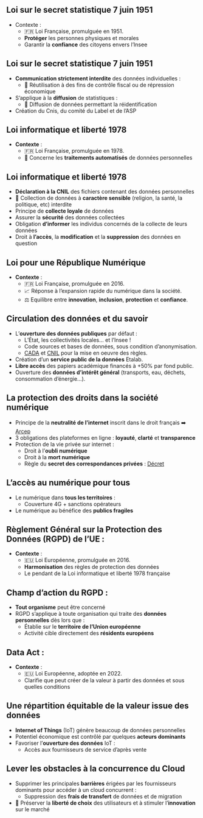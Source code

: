 ## Loi sur le secret statistique 7 juin 1951

- [Contexte]{.orange} :
  - 🇫🇷 Loi Française, promulguée en 1951.
  - [**Protéger**]{.blue2} les personnes physiques et morales
  - Garantir la [**confiance**]{.blue2} des citoyens envers l'Insee

## Loi sur le secret statistique 7 juin 1951

- [**Communication strictement interdite**]{.orange} des données individuelles :
  - 🚫 Réutilisation à des fins de contrôle fiscal ou de répression économique 
- S'applique à la [**diffusion**]{.orange} de statistiques :
  - 🚫 Diffusion de données permettant la réidentification
- Création du Cnis, du comité du Label et de l'ASP


## Loi informatique et liberté 1978

- [**Contexte**]{.orange} :
  - 🇫🇷 Loi Française, promulguée en 1978.
  - 🤖 Concerne les [**traitements automatisés**]{.blue2} de données personnelles

## Loi informatique et liberté 1978

- [**Déclaration à la CNIL**]{.orange} des fichiers contenant des données personnelles
- 🚫 Collection de données à [**caractère sensible**]{.orange} (religion, la santé, la politique, etc) interdite
- Principe de [**collecte loyale**]{.orange} de données
- Assurer la [**sécurité**]{.orange} des données collectées
- Obligation [**d’informer**]{.orange} les individus concernés de la collecte de leurs données
- Droit à [**l’accès**]{.orange}, la [**modification**]{.orange} et la [**suppression**]{.orange} des données en question

## Loi pour une République Numérique

- [**Contexte**]{.orange} :
  - 🇫🇷 Loi Française, promulguée en 2016.
  - 📈 Réponse à l'expansion rapide du numérique dans la société.
  - ⚖️ Equilibre entre [**innovation**]{.blue2}, [**inclusion**]{.blue2}, [**protection**]{.blue2} et [**confiance**]{.blue2}.

## Circulation des données et du savoir

- L'[**ouverture des données publiques**]{.orange} par défaut : 
  - L'État, les collectivités locales... et l'Insee !
  - Code sources et bases de données, sous condition d'anonymisation.
  - [CADA](https://www.cada.fr) et [CNIL](https://www.cnil.fr/fr) pour la mise en oeuvre des règles.

- Création d'un [**service public de la données**]{.orange} Etalab.
- [**Libre accès**]{.orange} des papiers académique financés à +50% par fond public.
- Ouverture des [**données d'intérêt général**]{.orange} (transports, eau, déchets, consommation d'énergie...).

## La protection des droits dans la société numérique

- Principe de la [**neutralité de l’internet**]{.orange} inscrit dans le droit français ➡️ [Arcep](https://www.arcep.fr)
- 3 obligations des plateformes en ligne : [**loyauté**]{.orange}, [**clarté**]{.orange} et [**transparence**]{.orange}
- Protection de la vie privée sur internet :
  - Droit à l'[**oubli numérique**]{.blue2}
  - Droit à la [**mort numérique**]{.blue2}
  - Règle du [**secret des correspondances privées**]{.blue2} : [Décret](https://www.legifrance.gouv.fr/jorf/id/JORFTEXT000034307602)

## L’accès au numérique pour tous

- Le numérique dans [**tous les territoires**]{.orange} :
  - Couverture 4G + sanctions opérateurs
- Le numérique au bénéfice des [**publics fragiles**]{.orange}

## Règlement Général sur la Protection des Données (RGPD) de l'UE : 

- [**Contexte**]{.orange} :
  - 🇪🇺 Loi Européenne, promulguée en 2016.
  - [**Harmonisation**]{.blue2} des règles de protection des données
  - Le pendant de la Loi informatique et liberté 1978 française

## Champ d'action du RGPD :

- [**Tout organisme**]{.orange} peut être concerné 
- RGPD s'applique à toute organisation qui traite des [**données personnelles**]{.orange} dès lors que :
  - Établie sur le [**territoire de l’Union européenne**]{.blue2}
  - Activité cible directement des [**résidents européens**]{.blue2}

## Data Act : 

- [**Contexte**]{.orange} :
  - 🇪🇺 Loi Européenne, adoptée en 2022.
  - Clarifie que peut créer de la valeur à partir des données et sous quelles conditions

## Une répartition équitable de la valeur issue des données 

- [**Internet of Things**]{.orange}  (IoT) génère beaucoup de données personnelles
- Potentiel économique est contrôlé par quelques [**acteurs dominants**]{.orange} 
- Favoriser l'[**ouverture des données**]{.orange} IoT :
  - Accès aux fournisseurs de service d'après vente
  

## Lever les obstacles à la concurrence du Cloud

- Supprimer les principales [**barrières**]{.orange}  érigées par les fournisseurs dominants pour accéder à un cloud concurrent :
  - Suppression des [**frais de transfert**]{.blue2}  de données et de migration
- 🎯 Préserver la [**liberté de choix**]{.orange}  des utilisateurs et à stimuler l'[**innovation**]{.orange}  sur le marché

